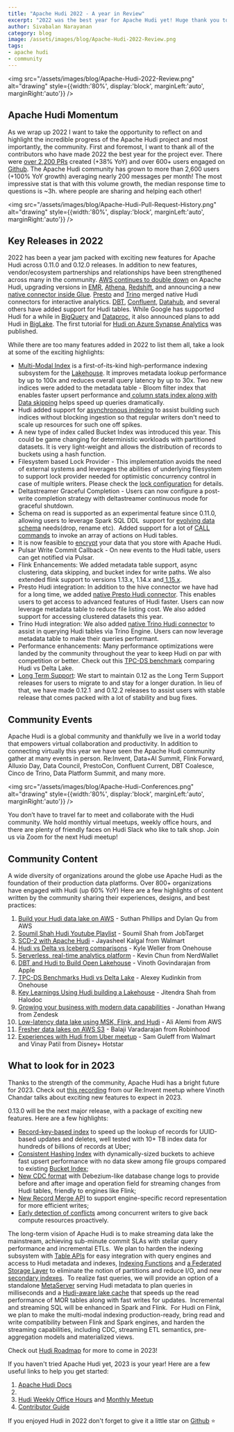 ```yaml
---
title: "Apache Hudi 2022 - A year in Review"
excerpt: "2022 was the best year for Apache Hudi yet! Huge thank you to everyone who contributed!"
author: Sivabalan Narayanan
category: blog
image: /assets/images/blog/Apache-Hudi-2022-Review.png
tags:
- apache hudi
- community
---
```



<img src="/assets/images/blog/Apache-Hudi-2022-Review.png" alt="drawing" style={{width:'80%', display:'block', marginLeft:'auto', marginRight:'auto'}} />

## Apache Hudi Momentum
As we wrap up 2022 I want to take the opportunity to reflect on and highlight the incredible progress of the Apache Hudi
project and most importantly, the community. First and foremost, I want to thank all of the contributors who have made
2022 the best year for the project ever. There were [over 2,200 PRs](https://ossinsight.io/analyze/apache/hudi#pull-requests)
created (+38% YoY) and over 600+ users engaged on [Github](https://github.com/apache/hudi/). The Apache Hudi community
<SlackCommunity title="slack channel" /> has grown to more
than 2,600 users (+100% YoY growth) averaging nearly 200 messages per month! The most impressive stat is that with this
volume growth, the median response time to questions is ~3h. <SlackCommunity title="Come join the community" />
where people are sharing and helping each other!

<img src="/assets/images/blog/Apache-Hudi-Pull-Request-History.png" alt="drawing" style={{width:'80%', display:'block', marginLeft:'auto', marginRight:'auto'}} />

## Key Releases in 2022
2022 has been a year jam packed with exciting new features for Apache Hudi across 0.11.0 and 0.12.0 releases. In addition to new features, vendor/ecosystem partnerships and relationships have been strengthened across many in the community. [AWS continues to double down](https://www.onehouse.ai/blog/apache-hudi-native-aws-integrations) on Apache Hudi, upgrading versions in [EMR](https://docs.aws.amazon.com/emr/latest/ReleaseGuide/emr-hudi.html), [Athena](https://docs.aws.amazon.com/athena/latest/ug/querying-hudi.html), [Redshift](https://docs.aws.amazon.com/redshift/latest/dg/c-spectrum-external-tables.html), and announcing a new [native connector inside Glue](https://docs.aws.amazon.com/glue/latest/dg/aws-glue-programming-etl-format-hudi.html). [Presto](https://prestodb.io/docs/current/connector/hudi.html) and [Trino](https://trino.io/docs/current/connector/hudi.html) merged native Hudi connectors for interactive analytics. [DBT](https://hudi.apache.org/blog/2022/07/11/build-open-lakehouse-using-apache-hudi-and-dbt/), [Confluent](https://github.com/apache/hudi/tree/master/hudi-kafka-connect), [Datahub](https://hudi.apache.org/docs/syncing_datahub), and several others have added support for Hudi tables. While Google has supported Hudi for a while in [BigQuery](https://hudi.apache.org/docs/gcp_bigquery/) and [Dataproc](https://cloud.google.com/blog/products/data-analytics/getting-started-with-new-table-formats-on-dataproc), it also announced plans to add Hudi in [BigLake](https://cloud.google.com/blog/products/data-analytics/building-most-open-data-cloud-all-data-all-source-any-platform). The first tutorial for [Hudi on Azure Synapse Analytics](https://www.onehouse.ai/blog/apache-hudi-on-microsoft-azure) was published.

While there are too many features added in 2022 to list them all, take a look at some of the exciting highlights:

- [Multi-Modal Index](https://hudi.apache.org/blog/2022/05/17/Introducing-Multi-Modal-Index-for-the-Lakehouse-in-Apache-Hudi) is a first-of-its-kind high-performance indexing subsystem for the [Lakehouse](https://hudi.apache.org/blog/2024/07/11/what-is-a-data-lakehouse/). It improves metadata lookup performance by up to 100x and reduces overall query latency by up to 30x. Two new indices were added to the metadata table - Bloom filter index that enables faster upsert performance and[  column stats index along with Data skipping](https://hudi.apache.org/blog/2022/06/09/Singificant-queries-speedup-from-Hudi-Column-Stats-Index-and-Data-Skipping-features)  helps speed up queries dramatically.
- Hudi added support for [asynchronous indexing](https://hudi.apache.org/releases/release-0.11.0/#async-indexer) to assist building such indices without blocking ingestion so that regular writers don't need to scale up resources for such one off spikes.
- A new type of index called Bucket Index was introduced this year. This could be game changing for deterministic workloads with partitioned datasets. It is very light-weight and allows the distribution of records to buckets using a hash function.
- Filesystem based Lock Provider - This implementation avoids the need of external systems and leverages the abilities of underlying filesystem to support lock provider needed for optimistic concurrency control in case of multiple writers. Please check the [lock configuration](https://hudi.apache.org/docs/configurations#Locks-Configurations) for details.
- Deltastreamer Graceful Completion - Users can now configure a post-write completion strategy with deltastreamer continuous mode for graceful shutdown.
- Schema on read is supported as an experimental feature since 0.11.0, allowing users to leverage Spark SQL DDL  support for [evolving data schema](https://hudi.apache.org/docs/schema_evolution) needs(drop, rename etc).  Added support for a lot of [CALL commands](https://hudi.apache.org/docs/procedures/) to invoke an array of actions on Hudi tables.
- It is now feasible to [encrypt](https://hudi.apache.org/docs/encryption/) your data that you store with Apache Hudi.
- Pulsar Write Commit Callback - On new events to the Hudi table, users can get notified via Pulsar.
- Flink Enhancements: We added metadata table support, async clustering, data skipping, and bucket index for write paths. We also extended flink support to versions 1.13.x, 1.14.x and[  1.15.x](https://hudi.apache.org/releases/release-0.12.0/#bundle-updates).
- Presto Hudi integration: In addition to the hive connector we have had for a long time, we added [native Presto Hudi connector](https://prestodb.io/docs/current/connector/hudi.html). This enables users to get access to advanced features of Hudi faster. Users can now leverage metadata table to reduce file listing cost. We also added support for accessing clustered datasets this year.
- Trino Hudi integration: We also added [native Trino Hudi connector](https://trino.io/docs/current/connector/hudi.html) to assist in querying Hudi tables via Trino Engine. Users can now leverage metadata table to make their queries performant.
- Performance enhancements: Many performance optimizations were landed by the community throughout the year to keep Hudi on par with competition or better. Check out this [TPC-DS benchmark](https://hudi.apache.org/blog/2022/06/29/Apache-Hudi-vs-Delta-Lake-transparent-tpc-ds-lakehouse-performance-benchmarks) comparing Hudi vs Delta Lake.
- [Long Term Support](https://hudi.apache.org/releases/release-0.12.3#long-term-support): We start to maintain 0.12 as the Long Term Support releases for users to migrate to and stay for a longer duration. In lieu of that, we have made 0.12.1  and 0.12.2 releases to assist users with stable release that comes packed with a lot of stability and bug fixes.

## Community Events
Apache Hudi is a global community and thankfully we live in a world today that empowers virtual collaboration and productivity. In addition to connecting virtually this year we have seen the Apache Hudi community gather at many events in person. Re:Invent, Data+AI Summit, Flink Forward, Alluxio Day, Data Council, PrestoCon, Confluent Current, DBT Coalesce, Cinco de Trino, Data Platform Summit, and many more.

<img src="/assets/images/blog/Apache-Hudi-Conferences.png" alt="drawing" style={{width:'80%', display:'block', marginLeft:'auto', marginRight:'auto'}} />

You don’t have to travel far to meet and collaborate with the Hudi community. We hold monthly virtual meetups, weekly office hours, and there are plenty of friendly faces on Hudi Slack who like to talk shop. Join us via Zoom for the next Hudi meetup!

## Community Content
A wide diversity of organizations around the globe use Apache Hudi as the foundation of their production data platforms. Over 800+ organizations have engaged with Hudi (up 60% YoY) Here are a few highlights of content written by the community sharing their experiences, designs, and best practices:

1. [Build your Hudi data lake on AWS](https://aws.amazon.com/blogs/big-data/part-1-build-your-apache-hudi-data-lake-on-aws-using-amazon-emr/) - Suthan Phillips and Dylan Qu from AWS
2. [Soumil Shah Hudi Youtube Playlist](https://www.youtube.com/playlist?list=PLL2hlSFBmWwwbMpcyMjYuRn8cN99gFSY6) - Soumil Shah from JobTarget
3. [SCD-2 with Apache Hudi](https://medium.com/walmartglobaltech/implementation-of-scd-2-slowly-changing-dimension-with-apache-hudi-465e0eb94a5) - Jayasheel Kalgal from Walmart
4. [Hudi vs Delta vs Iceberg comparisons](https://www.onehouse.ai/blog/apache-hudi-vs-delta-lake-vs-apache-iceberg-lakehouse-feature-comparison) - Kyle Weller from Onehouse
5. [Serverless, real-time analytics platform](https://aws.amazon.com/blogs/big-data/how-nerdwallet-uses-aws-and-apache-hudi-to-build-a-serverless-real-time-analytics-platform/) - Kevin Chun from NerdWallet
6. [DBT and Hudi to Build Open Lakehouse](https://hudi.apache.org/blog/2022/07/11/build-open-lakehouse-using-apache-hudi-and-dbt/) - Vinoth Govindarajan from Apple
7. [TPC-DS Benchmarks Hudi vs Delta Lake](https://www.onehouse.ai/blog/apache-hudi-vs-delta-lake-transparent-tpc-ds-lakehouse-performance-benchmarks) - Alexey Kudinkin from Onehouse
8. [Key Learnings Using Hudi building a Lakehouse](https://blogs.halodoc.io/key-learnings-on-using-apache-hudi-in-building-lakehouse-architecture-halodoc/) - Jitendra Shah from Halodoc
9. [Growing your business with modern data capabilities](https://aws.amazon.com/blogs/architecture/insights-for-ctos-part-3-growing-your-business-with-modern-data-capabilities/) - Jonathan Hwang from Zendesk
10. [Low-latency data lake using MSK, Flink, and Hudi](https://aws.amazon.com/blogs/big-data/create-a-low-latency-source-to-data-lake-pipeline-using-amazon-msk-connect-apache-flink-and-apache-hudi/) - Ali Alemi from AWS
11. [Fresher data lakes on AWS S3](https://robinhood.engineering/author-balaji-varadarajan-e3f496815ebf) - Balaji Varadarajan from Robinhood
12. [Experiences with Hudi from Uber meetup](https://www.youtube.com/watch?v=ZamXiT9aqs8) - Sam Guleff from Walmart and Vinay Patil from Disney+ Hotstar

## What to look for in 2023
Thanks to the strength of the community, Apache Hudi has a bright future for 2023. Check out [this recording](https://youtu.be/9LPSdd-AS8E?t=2090) from our Re:Invent meetup where Vinoth Chandar talks about exciting new features to expect in 2023.

0.13.0 will be the next major release, with a package of exciting new features. Here are a few highlights:

- [Record-key-based index](https://cwiki.apache.org/confluence/display/HUDI/RFC-08++Record+level+indexing+mechanisms+for+Hudi+datasets) to speed up the lookup of records for UUID-based updates and deletes, well tested with 10+ TB index data for hundreds of billions of records at Uber;
- [Consistent Hashing Index](https://github.com/apache/hudi/blob/master/rfc/rfc-42/rfc-42.md) with dynamically-sized buckets to achieve fast upsert performance with no data skew among file groups compared to existing [Bucket Index](https://cwiki.apache.org/confluence/display/HUDI/RFC+-+29%3A+Hash+Index);
- [New CDC format](https://github.com/apache/hudi/blob/master/rfc/rfc-51/rfc-51.md) with Debezium-like database change logs to provide before and after image and operation field for streaming changes from Hudi tables, friendly to engines like Flink;
- [New Record Merge API](https://github.com/apache/hudi/blob/master/rfc/rfc-46/rfc-46.md) to support engine-specific record representation for more efficient writes;
- [Early detection of conflicts](https://github.com/apache/hudi/blob/master/rfc/rfc-56/rfc-56.md) among concurrent writers to give back compute resources proactively.

The long-term vision of Apache Hudi is to make streaming data lake the mainstream, achieving sub-minute commit SLAs with stellar query performance and incremental ETLs.  We plan to harden the indexing subsystem with [Table APIs](https://github.com/apache/hudi/pull/7080) for easy integration with query engines and access to Hudi metadata and indexes, [Indexing Functions](https://github.com/apache/hudi/pull/7235) and [a Federated Storage Layer](https://github.com/apache/hudi/blob/master/rfc/rfc-60/rfc-60.md) to eliminate the notion of partitions and reduce I/O, and new [secondary indexes](https://github.com/apache/hudi/pull/5370).  To realize fast queries, we will provide an option of a standalone [MetaServer](https://github.com/apache/hudi/pull/4718) serving Hudi metadata to plan queries in milliseconds and a [Hudi-aware lake cache](https://docs.google.com/presentation/d/1QBgLw11TM2Qf1KUESofGrQDb63EuggNCpPaxc82Kldo/edit#slide=id.gf7e0551254_0_5) that speeds up the read performance of MOR tables along with fast writes for updates.  Incremental and streaming SQL will be enhanced in Spark and Flink.  For Hudi on Flink, we plan to make the multi-modal indexing production-ready, bring read and write compatibility between Flink and Spark engines, and harden the streaming capabilities, including CDC, streaming ETL semantics, pre-aggregation models and materialized views.

Check out [Hudi Roadmap](https://hudi.apache.org/roadmap) for more to come in 2023!

If you haven't tried Apache Hudi yet, 2023 is your year! Here are a few useful links to help you get started:

1. [Apache Hudi Docs](https://hudi.apache.org/docs/overview)
2. <SlackCommunity title="Hudi Slack Channel" />
3. [Hudi Weekly Office Hours](https://hudi.apache.org/community/office_hours) and [Monthly Meetup](https://hudi.apache.org/community/syncs#monthly-community-call)
4. [Contributor Guide](https://hudi.apache.org/contribute/how-to-contribute)

If you enjoyed Hudi in 2022 don't forget to give it a little star on [Github](https://github.com/apache/hudi/) ⭐
